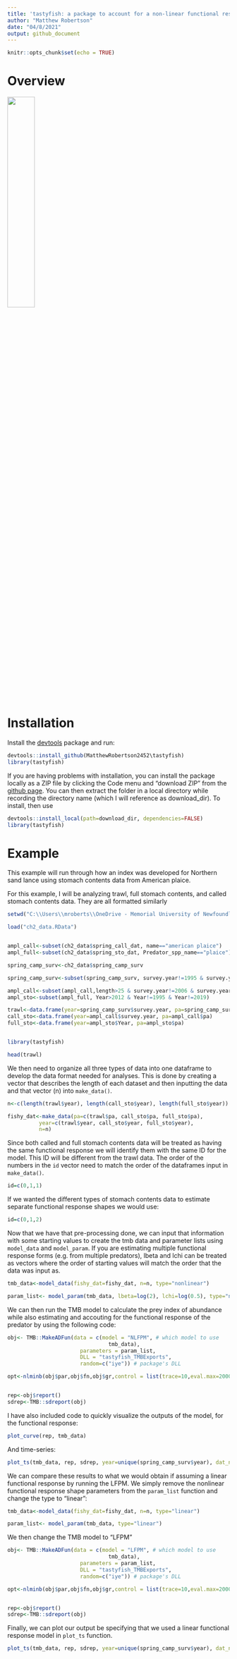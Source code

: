 ```yaml
---
title: 'tastyfish: a package to account for a non-linear functional response when estimating prey dynamics using predator diet data'
author: "Matthew Robertson"
date: "04/8/2021"
output: github_document
---
```


```r
knitr::opts_chunk$set(echo = TRUE)
```

# Overview

![](hexsticker/hexsticker_tastyfish.PNG){width=35%}

# Installation

Install the [devtools](https://cran.r-project.org/web/packages/devtools/index.html) package and run:

```r
devtools::install_github(MatthewRobertson2452\tastyfish)
library(tastyfish)
```

If you are having problems with installation, you can install the package locally as a ZIP file by clicking the Code menu and "download ZIP" from the [github page](https://github.com/MatthewRobertson2452/tastyfish). You can then extract the folder in a local directory while recording the directory name (which I will reference as download_dir). To install, then use

```r
devtools::install_local(path=download_dir, dependencies=FALSE)
library(tastyfish)
```

# Example

This example will run through how an index was developed for Northern sand lance using stomach contents data from American plaice. 

For this example, I will be analyzing trawl, full stomach contents, and called stomach contents data. They are all formatted similarly

```r
setwd("C:\\Users\\mroberts\\OneDrive - Memorial University of Newfoundland\\Marine Institute\\Dissertation Plans\\Chapter 2\\Stomach-Content-Simulation\\New Parameterization")

load("ch2_data.RData")


ampl_call<-subset(ch2_data$spring_call_dat, name=="american plaice")
ampl_full<-subset(ch2_data$spring_sto_dat, Predator_spp_name=="plaice")

spring_camp_surv<-ch2_data$spring_camp_surv

spring_camp_surv<-subset(spring_camp_surv, survey.year!=1995 & survey.year!=2019)

ampl_call<-subset(ampl_call,length>25 & survey.year!=2006 & survey.year!=2016 & survey.year!=2017 & survey.year!=2018 & survey.year!=1995 & survey.year!=2019)
ampl_sto<-subset(ampl_full, Year>2012 & Year!=1995 & Year!=2019)

trawl<-data.frame(year=spring_camp_surv$survey.year, pa=spring_camp_surv$trawl_pa)
call_sto<-data.frame(year=ampl_call$survey.year, pa=ampl_call$pa)
full_sto<-data.frame(year=ampl_sto$Year, pa=ampl_sto$pa)


library(tastyfish)
```

```r
head(trawl)
```

We then need to organize all three types of data into one dataframe to develop the data format needed for analyses. This is done by creating a vector that describes the length of each dataset and then inputting the data and that vector (n) into `make_data()`.

```r
n<-c(length(trawl$year), length(call_sto$year), length(full_sto$year))

fishy_dat<-make_data(pa=c(trawl$pa, call_sto$pa, full_sto$pa),
          year=c(trawl$year, call_sto$year, full_sto$year),
          n=n)
```

Since both called and full stomach contents data will be treated as having the same functional response we will identify them with the same ID for the model. This ID will be different from the trawl data. The order of the numbers in the `id` vector need to match the order of the dataframes input in `make_data()`. 

```r
id=c(0,1,1)
```

If we wanted the different types of stomach contents data to estimate separate functional response shapes we would use: 

```r
id=c(0,1,2)
```

Now that we have that pre-processing done, we can input that information with some starting values to create the tmb data and parameter lists using `model_data` and `model_param`. If you are estimating multiple functional response forms (e.g. from multiple predators), lbeta and lchi can be treated as vectors where the order of starting values will match the order that the data was input as.

```r
tmb_data<-model_data(fishy_dat=fishy_dat, n=n, type="nonlinear")

param_list<- model_param(tmb_data, lbeta=log(2), lchi=log(0.5), type="nonlinear")
```

We can then run the TMB model to calculate the prey index of abundance while also estimating and accouting for the functional response of the predator by using the following code:

```r

obj<- TMB::MakeADFun(data = c(model = "NLFPM", # which model to use
                                tmb_data),
                       parameters = param_list,
                       DLL = "tastyfish_TMBExports", 
                       random=c("iye")) # package's DLL

opt<-nlminb(obj$par,obj$fn,obj$gr,control = list(trace=10,eval.max=2000,iter.max=1000),silent=TRUE)


rep<-obj$report()
sdrep<-TMB::sdreport(obj)
```

I have also included code to quickly visualize the outputs of the model, for the functional response:

```r
plot_curve(rep, tmb_data)
```

And time-series:

```r
plot_ts(tmb_data, rep, sdrep, year=unique(spring_camp_surv$year), dat_names=c("Trawl","Called","Full"), type="nonlinear")
```

We can compare these results to what we would obtain if assuming a linear functional response by running the LFPM. We simply remove the nonlinear functional response shape parameters from the `param_list` function and change the type to "linear":

```r
tmb_data<-model_data(fishy_dat=fishy_dat, n=n, type="linear")

param_list<- model_param(tmb_data, type="linear")
```

We then change the TMB model to "LFPM"

```r

obj<- TMB::MakeADFun(data = c(model = "LFPM", # which model to use
                                tmb_data),
                       parameters = param_list,
                       DLL = "tastyfish_TMBExports", 
                       random=c("iye")) # package's DLL

opt<-nlminb(obj$par,obj$fn,obj$gr,control = list(trace=10,eval.max=2000,iter.max=1000),silent=TRUE)


rep<-obj$report()
sdrep<-TMB::sdreport(obj)
```

Finally, we can plot our output be specifying that we used a linear functional response model in `plot_ts` function.

```r
plot_ts(tmb_data, rep, sdrep, year=unique(spring_camp_surv$year), dat_names=c("Trawl","Called","Full"), type="linear")
```

